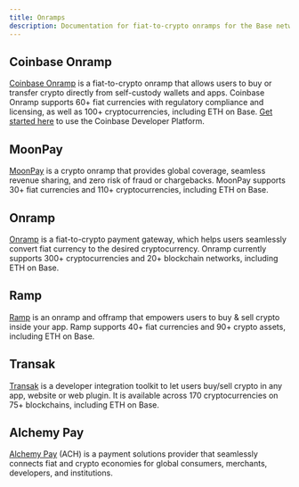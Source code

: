 ```yaml
---
title: Onramps
description: Documentation for fiat-to-crypto onramps for the Base network.
---
```


## Coinbase Onramp

[Coinbase Onramp](https://www.coinbase.com/developer-platform/products/onramp) is a fiat-to-crypto onramp that allows users to buy or transfer crypto directly from self-custody wallets and apps. Coinbase Onramp supports 60+ fiat currencies with regulatory compliance and licensing, as well as 100+ cryptocurrencies, including ETH on Base. [Get started here](https://docs.cdp.coinbase.com/onramp/docs/getting-started/) to use the Coinbase Developer Platform.

## MoonPay

[MoonPay](https://www.moonpay.com/business/onramps) is a crypto onramp that provides global coverage, seamless revenue sharing, and zero risk of fraud or chargebacks. MoonPay supports 30+ fiat currencies and 110+ cryptocurrencies, including ETH on Base.

## Onramp

[Onramp](https://onramp.money/) is a fiat-to-crypto payment gateway, which helps users seamlessly convert fiat currency to the desired cryptocurrency. Onramp currently supports 300+ cryptocurrencies and 20+ blockchain networks, including ETH on Base.

## Ramp

[Ramp](https://ramp.network/) is an onramp and offramp that empowers users to buy & sell crypto inside your app. Ramp supports 40+ fiat currencies and 90+ crypto assets, including ETH on Base.

## Transak

[Transak](https://transak.com/) is a developer integration toolkit to let users buy/sell crypto in any app, website or web plugin. It is available across 170 cryptocurrencies on 75+ blockchains, including ETH on Base.

## Alchemy Pay

[Alchemy Pay](https://ramp.alchemypay.org/) (ACH) is a payment solutions provider that seamlessly connects fiat and crypto economies for global consumers, merchants, developers, and institutions.
